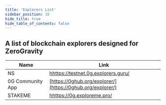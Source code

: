 ```yaml
---
title: 'Explorers List'
sidebar_position: 10
hide_title: true
hide_table_of_contents: false
---
```



<PageTitle iconUrl="img/0g-icon.svg" title="ZeroGravity Explorers List" />

## A list of blockchain explorers designed for ZeroGravity

| Name             | Link |
| ---------------- | ---- |
| NS | [hhttps://testnet.0g.explorers.guru/](https://testnet.0g.explorers.guru/) |
| 0G Community App | [https://0ghub.org/explorer/](https://0ghub.org/explorer/) |
| STAKEME | [hhttps://0g.exploreme.pro/](https://0g.exploreme.pro/) |
